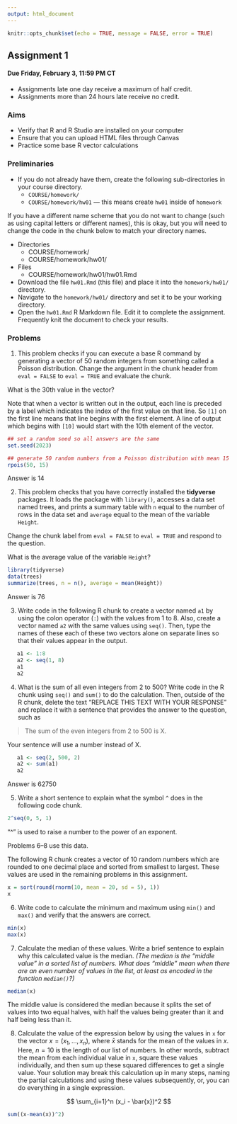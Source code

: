 ---
output: html_document
---

```{r setup, include=FALSE}
knitr::opts_chunk$set(echo = TRUE, message = FALSE, error = TRUE)
```

## Assignment 1

#### Due Friday, February 3, 11:59 PM CT

- Assignments late one day receive a maximum of half credit.
- Assignments more than 24 hours late receive no credit.

### Aims

- Verify that R and R Studio are installed on your computer
- Ensure that you can upload HTML files through Canvas
- Practice some base R vector calculations

### Preliminaries

- If you do not already have them,
create the following sub-directories in your course directory.
    - `COURSE/homework/`
    - `COURSE/homework/hw01` --- this means create `hw01` inside of `homework`
    
If you have a different name scheme that you do not want to change (such as using capital letters or different names), this is okay, but you will need to change the code in the chunk below to match your directory names.

- Directories
    - COURSE/homework/
    - COURSE/homework/hw01/
- Files  
    - COURSE/homework/hw01/hw01.Rmd
- Download the file `hw01.Rmd` (this file) and place it into the `homework/hw01/` directory.
- Navigate to the `homework/hw01/` directory and set it to be your working directory.
- Open the `hw01.Rmd` R Markdown file. Edit it to complete the assignment. Frequently knit the document to check your results.

### Problems

  1. This problem checks if you can execute a base R command by generating a vector of 50 random integers from something called a Poisson distribution.
Change the argument in the chunk header from `eval = FALSE` to `eval = TRUE` and evaluate the chunk.

What is the 30th value in the vector?

Note that when a vector is written out in the output, each line is preceded by a label which indicates the index of the first value on that line. So `[1]` on the first line means that line begins with the first element.
A line of output which begins with `[10]` would start with the 10th element of the vector.

```{r, eval = TRUE}
## set a random seed so all answers are the same
set.seed(2023)

## generate 50 random numbers from a Poisson distribution with mean 15
rpois(50, 15)
```

Answer is 14



  2. This problem checks that you have correctly installed the **tidyverse** packages. It loads the package with `library()`, accesses a data set named trees, and prints a summary table with `n` equal to the number of rows in the data set and `average` equal to the mean of the variable `Height`.
  
Change the chunk label from `eval = FALSE` to `eval = TRUE` and respond to the question.

What is the average value of the variable `Height`?
  
 
```{r, eval=TRUE}
library(tidyverse)
data(trees)
summarize(trees, n = n(), average = mean(Height))
```

Answer is 76


  
  3. Write code in the following R chunk to create a vector named `a1` by using the colon operator (`:`) with the values from 1 to 8.
  Also, create a vector named `a2` with the same values using `seq()`.
  Then, type the names of these each of these two vectors alone on separate lines so that their values appear in the output.
  
```{r}
   a1 <- 1:8
   a2 <- seq(1, 8)
   a1
   a2

```
  


  4. What is the sum of all even integers from 2 to 500? Write code in the R chunk using `seq()` and `sum()` to do the calculation.
  Then, outside of the R chunk, delete the text "REPLACE THIS TEXT WITH YOUR RESPONSE" and replace it with a sentence that provides the answer to the question, such as
  
> The sum of the even integers from 2 to 500 is X.

Your sentence will use a number instead of X.

```{r}
   a1 <- seq(2, 500, 2)
   a2 <- sum(a1)
   a2
```

Answer is 62750



  5. Write a short sentence to explain what the symbol `^` does in the following code chunk.
  
```{r}
2^seq(0, 5, 1)
```

"^" is used to raise a number to the power of an exponent.



  Problems 6--8 use this data.

The following R chunk creates a vector of 10 random numbers which are rounded to one decimal place and sorted from smallest to largest.
These values are used in the remaining problems in this assignment.
  
```{r}
x = sort(round(rnorm(10, mean = 20, sd = 5), 1))
x
```

  6. Write code to calculate the minimum and maximum using `min()` and `max()` and verify that the answers are correct.

```{r}
min(x)
max(x)

```



  7. Calculate the median of these values. Write a brief sentence to explain why this calculated value is the median.
*(The median is the "middle value" in a sorted list of numbers. What does "middle" mean when there are an even number of values in the list, at least as encoded in the function `median()`?)*

```{r}
median(x)
```

The middle value is considered the median because it splits the set of values into two equal halves, with half the values being greater than it and half being less than it.



  8. Calculate the value of the expression below by using the values in `x` for the vector $x = (x_1, \ldots, x_n)$, where $\bar{x}$ stands for the mean of the values in $x$. Here, $n=10$ is the length of our list of numbers.
In other words,
subtract the mean from each individual value in `x`,
square these values individually,
and then sum up these squared differences to get a single value.
Your solution may break this calculation up in many steps, naming the partial calculations and using these values subsequently,
or, you can do everything in a single expression.

$$
\sum_{i=1}^n (x_i - \bar{x})^2
$$

```{r}
sum((x-mean(x))^2)
```

